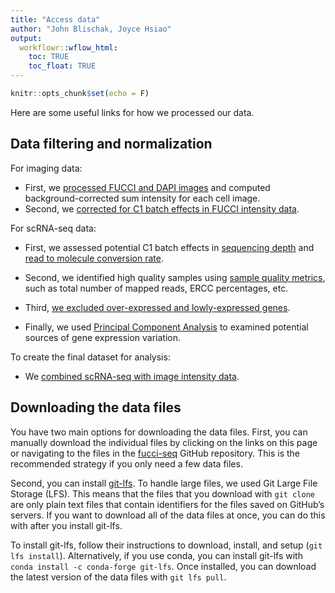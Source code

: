 ```yaml
---
title: "Access data"
author: "John Blischak, Joyce Hsiao"
output:
  workflowr::wflow_html:
    toc: TRUE
    toc_float: TRUE
---
```



```r
knitr::opts_chunk$set(echo = F)
```


Here are some useful links for how we processed our data.

## Data filtering and normalization

For imaging data:

  * First, we [processed FUCCI and DAPI images](https://jdblischak.github.io/fucci-seq/images-process.html) and computed background-corrected sum intensity for each cell image.
  * Second, we [corrected for C1 batch effects in FUCCI intensity data](https://jhsiao999.github.io/peco-paper/images_batchcorrect.html).


For scRNA-seq data:

  * First, we assessed potential C1 batch effects in [sequencing depth](https://jhsiao999.github.io/peco-paper/totals.html) and [read to molecule conversion rate](https://jhsiao999.github.io/peco-paper/reads-v-molecules.html).
  
  * Second, we identified high quality samples using [sample quality metrics](https://jhsiao999.github.io/peco-paper/sampleqc.html), such as total number of mapped reads, ERCC percentages, etc.
    
  * Third, [we excluded over-expressed and lowly-expressed genes](https://jhsiao999.github.io/peco-paper/gene_filtering.html). 
  
  * Finally, we used [Principal Component Analysis](https://jhsiao999.github.io/peco-paper/pca_tf.html) to examined potential sources of gene expression variation.


To create the final dataset for analysis:

  * We [combined scRNA-seq with image intensity data](code/output-raw-2-final.R).


## Downloading the data files

You have two main options for downloading the data files. First, you can
manually download the individual files by clicking on the links on this page or
navigating to the files in the
[fucci-seq](https://github.com/jdblischak/fucci-seq) GitHub repository. This is
the recommended strategy if you only need a few data files.

Second, you can install [git-lfs](https://git-lfs.github.com/). To handle large
files, we used Git Large File Storage (LFS). This means that the files that you
download with `git clone` are only plain text files that contain identifiers for
the files saved on GitHub's servers. If you want to download all of the data
files at once, you can do this with after you install git-lfs.

To install git-lfs, follow their instructions to download, install, and setup
(`git lfs install`). Alternatively, if you use conda, you can install git-lfs
with `conda install -c conda-forge git-lfs`. Once installed, you can download
the latest version of the data files with `git lfs pull`.





